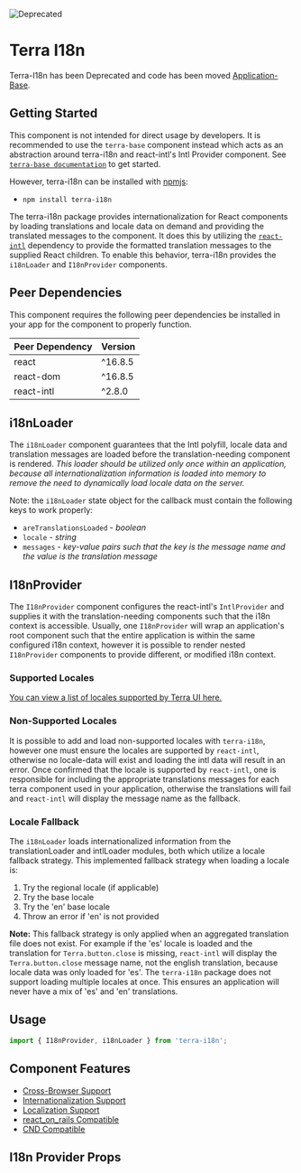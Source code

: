 


<Badge />

![Deprecated](https://badgen.net/badge/status/Deprecated/grey)

# Terra I18n

<Notice variant='deprecation'>

Terra-I18n has been Deprecated and code has been moved [Application-Base](https://engineering.cerner.com/terra-ui/application/terra-application/components/application-base).
</Notice>

## Getting Started

This component is not intended for direct usage by developers. It is recommended to use the `terra-base` component instead which acts as an abstraction around terra-i18n and react-intl's Intl Provider component. See [`terra-base documentation`](https://github.com/cerner/terra-core/tree/main/packages/terra-base) to get started.

However, terra-i18n can be installed with [npmjs](https://www.npmjs.com):
  - `npm install terra-i18n`

The terra-i18n package provides internationalization for React components by loading translations and locale data on demand and providing the translated messages to the component. It does this by utilizing the [`react-intl`](https://github.com/yahoo/react-intl) dependency to provide the formatted translation messages to the supplied React children. To enable this behavior, terra-i18n provides the `i18nLoader` and `I18nProvider` components.

<!-- AUTO-GENERATED-CONTENT:START Peer Dependencies -->
## Peer Dependencies

This component requires the following peer dependencies be installed in your app for the component to properly function.

| Peer Dependency | Version |
|-|-|
| react | ^16.8.5 |
| react-dom | ^16.8.5 |
| react-intl | ^2.8.0 |

<!-- AUTO-GENERATED-CONTENT:END -->

## i18nLoader

The `i18nLoader` component guarantees that the Intl polyfill, locale data and translation messages are loaded before the translation-needing component is rendered. _This loader should be utilized only once within an application, because all internationalization information is loaded into memory to remove the need to dynamically load locale data on the server._

Note: the `i18nLoader` state object for the callback must contain the following keys to work properly:
- `areTranslationsLoaded` - _boolean_
- `locale` - _string_
- `messages` - _key-value pairs such that the key is the message name and the value is the translation message_

## I18nProvider

The `I18nProvider` component configures the react-intl's `IntlProvider` and supplies it with the translation-needing components such that the i18n context is accessible. Usually, one `I18nProvider` will wrap an application's root component such that the entire application is within the same configured i18n context, however it is possible to render nested `I18nProvider` components to provide different, or modified i18n context.

### Supported Locales

[You can view a list of locales supported by Terra UI here.](https://github.com/cerner/terra-aggregate-translations/blob/main/config/i18nSupportedLocales.js)

### Non-Supported Locales

It is possible to add and load non-supported locales with `terra-i18n`, however one must ensure the locales are supported by `react-intl`, otherwise no locale-data will exist and loading the intl data will result in an error. Once confirmed that the locale is supported by `react-intl`, one is responsible for including the appropriate translations messages for each terra component used in your application, otherwise the translations will fail and `react-intl` will display the message name as the fallback.

### Locale Fallback

The `i18nLoader` loads internationalized information from the translationLoader and intlLoader modules, both which utilize a locale fallback strategy. This implemented fallback strategy when loading a locale is:

1. Try the regional locale (if applicable)
2. Try the base locale
3. Try the 'en' base locale
4. Throw an error if 'en' is not provided

**Note:** This fallback strategy is only applied when an aggregated translation file does not exist. For example if the 'es' locale is loaded and the translation for `Terra.button.close` is missing, `react-intl` will display the `Terra.button.close` message name, not the english translation, because locale data was only loaded for 'es'. The `terra-i18n` package does not support loading multiple locales at once. This ensures an application will never have a mix of 'es' and 'en' translations.

## Usage

```jsx
import { I18nProvider, i18nLoader } from 'terra-i18n';
```

## Component Features
* [Cross-Browser Support](https://engineering.cerner.com/terra-ui/about/terra-ui/component-standards#cross-browser-support)
* [Internationalization Support](https://engineering.cerner.com/terra-ui/about/terra-ui/component-standards#internationalization-i18n)
* [Localization Support](https://engineering.cerner.com/terra-ui/about/terra-ui/component-standards#internationalization-i18n)
* [react_on_rails Compatible](https://github.com/shakacode/react_on_rails/blob/8cb06ed35cb5c2c453bcc193282b4c091574c1b7/docs/basics/i18n.md#how-to-add-i18n)
* [CND Compatible](https://github.com/webpack/docs/wiki/configuration#outputpublicpath)

## I18n Provider Props
<I18nPropsTable />
